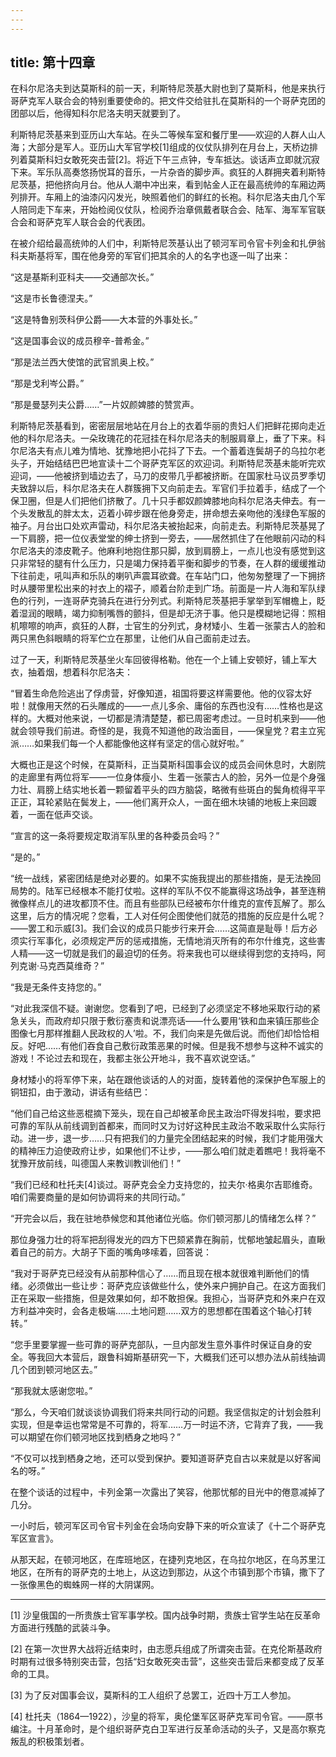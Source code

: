 ```yaml
---
---
---
```

title: 第十四章
---




在科尔尼洛夫到达莫斯科的前一天，利斯特尼茨基大尉也到了莫斯科，他是来执行哥萨克军人联合会的特别重要使命的。把文件交给驻扎在莫斯科的一个哥萨克团的团部以后，他得知科尔尼洛夫明天就要到了。

利斯特尼茨基来到亚历山大车站。在头二等候车室和餐厅里——欢迎的人群人山人海；大部分是军人。亚历山大军官学校[1]组成的仪仗队排列在月台上，天桥边排列着莫斯科妇女敢死突击营[2]。将近下午三点钟，专车抵达。谈话声立即就沉寂下来。军乐队高奏悠扬悦耳的音乐，一片杂沓的脚步声。疯狂的人群拥夹着利斯特尼茨基，把他挤向月台。他从人潮中冲出来，看到帖金人正在最高统帅的车厢边两列排开。车厢上的油漆闪闪发光，映照着他们的鲜红的长袍。科尔尼洛夫由几个军人陪同走下车来，开始检阅仪仗队，检阅乔治章佩戴者联合会、陆军、海军军官联合会和哥萨克军人联合会的代表团。

在被介绍给最高统帅的人们中，利斯特尼茨基认出了顿河军司令官卡列金和扎伊翁科夫斯基将军，围在他身旁的军官们把其余的人的名字也逐一叫了出来：

“这是基斯利亚科夫——交通部次长。”

“这是市长鲁德涅夫。”

“这是特鲁别茨科伊公爵——大本营的外事处长。”

“这是国事会议的成员穆辛-普希金。”

“那是法兰西大使馆的武官凯奥上校。”

“那是戈利岑公爵。”

“那是曼瑟列夫公爵……”一片奴颜婢膝的赞赏声。

利斯特尼茨基看到，密密层层地站在月台上的衣着华丽的贵妇人们把鲜花掷向走近他的科尔尼洛夫。一朵玫瑰花的花冠挂在科尔尼洛夫的制服肩章上，垂了下来。科尔尼洛夫有点儿难为情地、犹豫地把小花抖了下去。一个蓄着连鬓胡子的乌拉尔老头子，开始结结巴巴地宣读十二个哥萨克军区的欢迎词。利斯特尼茨基未能听完欢迎词，——他被挤到墙边去了，马刀的皮带几乎都被挤断。在国家杜马议员罗季切夫致辞以后，科尔尼洛夫在人群簇拥下又向前走去。军官们手拉着手，结成了一个保卫圈，但是人们把他们挤散了。几十只手都奴颜婢膝地向科尔尼洛夫伸去。有一个头发散乱的胖太太，迈着小碎步跟在他身旁走，拼命想去亲吻他的浅绿色军服的袖子。月台出口处欢声雷动，科尔尼洛夫被抬起来，向前走去。利斯特尼茨基晃了一下肩膀，把一位仪表堂堂的绅士挤到一旁去，——居然抓住了在他眼前闪动的科尔尼洛夫的漆皮靴子。他麻利地抱住那只脚，放到肩膀上，一点儿也没有感觉到这只非常轻的腿有什么压力，只是竭力保持着平衡和脚步的节奏，在人群的缓缓推动下往前走，吼叫声和乐队的喇叭声震耳欲聋。在车站门口，他匆匆整理了一下拥挤时从腰带里松出来的衬衣上的褶子，顺着台阶走到广场。前面是一片人海和军队绿色的行列，一连哥萨克骑兵在进行分列式。利斯特尼茨基把手掌举到军帽檐上，眨着湿润的眼睛，竭力抑制嘴唇的颤抖，但是却无济于事。他只是模糊地记得：照相机嚓嚓的响声，疯狂的人群，士官生的分列式，身材矮小、生着一张蒙古人的脸和两只黑色斜眼睛的将军伫立在那里，让他们从自己面前走过去。





过了一天，利斯特尼茨基坐火车回彼得格勒。他在一个上铺上安顿好，铺上军大衣，抽着烟，想着科尔尼洛夫：

“冒着生命危险逃出了俘虏营，好像知道，祖国将要这样需要他。他的仪容太好啦！就像用天然的石头雕成的——一点儿多余、庸俗的东西也没有……性格也是这样的。大概对他来说，一切都是清清楚楚，都已周密考虑过。一旦时机来到——他就会领导我们前进。奇怪的是，我竟不知道他的政治面目，——保皇党？君主立宪派……如果我们每一个人都能像他这样有坚定的信心就好啦。”

大概也正是这个时候，在莫斯科，正当莫斯科国事会议的成员会间休息时，大剧院的走廊里有两位将军——一位身体瘦小、生着一张蒙古人的脸，另外一位是个身强力壮、肩膀上结实地长着一颗留着平头的四方脑袋，略微有些斑白的鬓角梳得平平正正，耳轮紧贴在鬓发上，——他们离开众人，一面在细木块铺的地板上来回踱着，一面在低声交谈。

“宣言的这一条将要规定取消军队里的各种委员会吗？”

“是的。”

“统一战线，紧密团结是绝对必要的。如果不实施我提出的那些措施，是无法挽回局势的。陆军已经根本不能打仗啦。这样的军队不仅不能赢得这场战争，甚至连稍微像样点儿的进攻都顶不住。而且有些部队已经被布尔什维克的宣传瓦解了。那么这里，后方的情况呢？您看，工人对任何企图使他们就范的措施的反应是什么呢？——罢工和示威[3]。我们会议的成员只能步行来开会……这简直是耻辱！后方必须实行军事化，必须规定严厉的惩戒措施，无情地消灭所有的布尔什维克，这些害人精——这一切就是我们的最迫切的任务。将来我也可以继续得到您的支持吗，阿列克谢·马克西莫维奇？”

“我是无条件支持您的。”

“对此我深信不疑。谢谢您。您看到了吧，已经到了必须坚定不移地采取行动的紧急关头，而政府却只限于敷衍塞责和说漂亮话——什么要用‘铁和血来镇压那些企图像七月那样推翻人民政权的人’啦。不，我们向来是先做后说。而他们却恰恰相反。好吧……有他们吞食自己敷衍政策恶果的时候。但是我不想参与这种不诚实的游戏！不论过去和现在，我都主张公开地斗，我不喜欢说空话。”

身材矮小的将军停下来，站在跟他谈话的人的对面，旋转着他的深保护色军服上的铜钮扣，由于激动，讲话有些结巴：

“他们自己给这些恶棍摘下笼头，现在自己却被革命民主政治吓得发抖啦，要求把可靠的军队从前线调到首都来，而同时又为讨好这种民主政治不敢采取什么实际行动。进一步，退一步……只有把我们的力量完全团结起来的时候，我们才能用强大的精神压力迫使政府让步，如果他们不让步，——那么咱们就走着瞧吧！我将毫不犹豫开放前线，叫德国人来教训教训他们！”

“我们已经和杜托夫[4]谈过。哥萨克会全力支持您的，拉夫尔·格奥尔吉耶维奇。咱们需要商量的是如何协调将来的共同行动。”

“开完会以后，我在驻地恭候您和其他诸位光临。你们顿河那儿的情绪怎么样？”

那位身强力壮的将军把刮得发光的四方下巴颏紧靠在胸前，忧郁地皱起眉头，直瞅着自己的前方。大胡子下面的嘴角哆嗦着，回答说：

“我对于哥萨克已经没有从前那种信心了……而且现在根本就很难判断他们的情绪。必须做出一些让步：哥萨克应该做些什么，使外来户拥护自己。在这方面我们正在采取一些措施，但是效果如何，却不敢担保。我担心，当哥萨克和外来户在双方利益冲突时，会各走极端……土地问题……双方的思想都在围着这个轴心打转转。”

“您手里要掌握一些可靠的哥萨克部队，一旦内部发生意外事件时保证自身的安全。等我回大本营后，跟鲁科姆斯基研究一下，大概我们还可以想办法从前线抽调几个团到顿河地区去。”

“那我就太感谢您啦。”

“那么，今天咱们就谈谈协调我们将来共同行动的问题。我坚信拟定的计划会胜利实现，但是幸运也常常是不可靠的，将军……万一时运不济，它背弃了我，——我可以期望在你们顿河地区找到栖身之地吗？”

“不仅可以找到栖身之地，还可以受到保护。要知道哥萨克自古以来就是以好客闻名的呀。”

在整个谈话的过程中，卡列金第一次露出了笑容，他那忧郁的目光中的倦意减掉了几分。

一小时后，顿河军区司令官卡列金在会场向安静下来的听众宣读了《十二个哥萨克军区宣言》。

从那天起，在顿河地区，在库班地区，在捷列克地区，在乌拉尔地区，在乌苏里江地区，在所有的哥萨克的土地上，从这边到那边，从这个市镇到那个市镇，撒下了一张像黑色的蜘蛛网一样的大阴谋网。



* * *



[1] 沙皇俄国的一所贵族士官军事学校。国内战争时期，贵族士官学生站在反革命方面进行残酷的武装斗争。

[2] 在第一次世界大战将近结束时，由志愿兵组成了所谓突击营。在克伦斯基政府时期有过很多特别突击营，包括“妇女敢死突击营”，这些突击营后来都变成了反革命的工具。

[3] 为了反对国事会议，莫斯科的工人组织了总罢工，近四十万工人参加。

[4] 杜托夫（1864—1922），沙皇的将军，奥伦堡军区哥萨克军司令官。——原书编注。十月革命时，是个组织哥萨克白卫军进行反革命活动的头子，又是高尔察克叛乱的积极策划者。